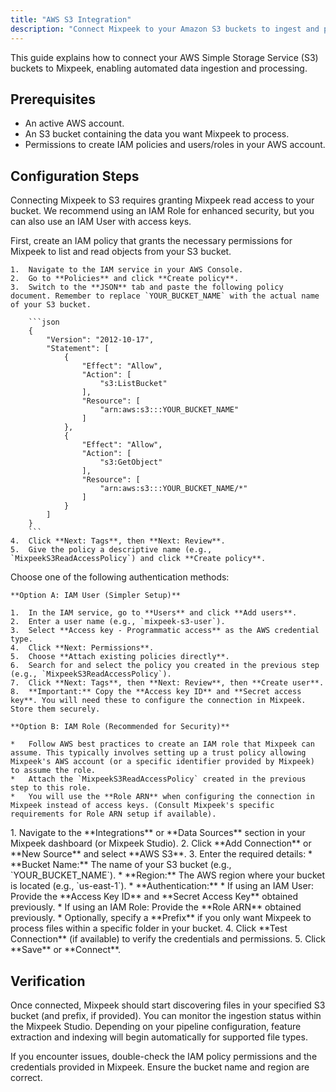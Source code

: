 ```yaml
---
title: "AWS S3 Integration"
description: "Connect Mixpeek to your Amazon S3 buckets to ingest and process your data."
---
```


<Note>
  This guide explains how to connect your AWS Simple Storage Service (S3) buckets to Mixpeek, enabling automated data ingestion and processing.
</Note>

## Prerequisites

*   An active AWS account.
*   An S3 bucket containing the data you want Mixpeek to process.
*   Permissions to create IAM policies and users/roles in your AWS account.

## Configuration Steps

Connecting Mixpeek to S3 requires granting Mixpeek read access to your bucket. We recommend using an IAM Role for enhanced security, but you can also use an IAM User with access keys.

<Steps>
  <Step title="Create IAM Policy">
    First, create an IAM policy that grants the necessary permissions for Mixpeek to list and read objects from your S3 bucket.

    1.  Navigate to the IAM service in your AWS Console.
    2.  Go to **Policies** and click **Create policy**.
    3.  Switch to the **JSON** tab and paste the following policy document. Remember to replace `YOUR_BUCKET_NAME` with the actual name of your S3 bucket.

        ```json
        {
            "Version": "2012-10-17",
            "Statement": [
                {
                    "Effect": "Allow",
                    "Action": [
                        "s3:ListBucket"
                    ],
                    "Resource": [
                        "arn:aws:s3:::YOUR_BUCKET_NAME"
                    ]
                },
                {
                    "Effect": "Allow",
                    "Action": [
                        "s3:GetObject"
                    ],
                    "Resource": [
                        "arn:aws:s3:::YOUR_BUCKET_NAME/*"
                    ]
                }
            ]
        }
        ```
    4.  Click **Next: Tags**, then **Next: Review**.
    5.  Give the policy a descriptive name (e.g., `MixpeekS3ReadAccessPolicy`) and click **Create policy**.
  </Step>

  <Step title="Create IAM User or Role">
    Choose one of the following authentication methods:

    **Option A: IAM User (Simpler Setup)**

    1.  In the IAM service, go to **Users** and click **Add users**.
    2.  Enter a user name (e.g., `mixpeek-s3-user`).
    3.  Select **Access key - Programmatic access** as the AWS credential type.
    4.  Click **Next: Permissions**.
    5.  Choose **Attach existing policies directly**.
    6.  Search for and select the policy you created in the previous step (e.g., `MixpeekS3ReadAccessPolicy`).
    7.  Click **Next: Tags**, then **Next: Review**, then **Create user**.
    8.  **Important:** Copy the **Access key ID** and **Secret access key**. You will need these to configure the connection in Mixpeek. Store them securely.

    **Option B: IAM Role (Recommended for Security)**

    *   Follow AWS best practices to create an IAM role that Mixpeek can assume. This typically involves setting up a trust policy allowing Mixpeek's AWS account (or a specific identifier provided by Mixpeek) to assume the role.
    *   Attach the `MixpeekS3ReadAccessPolicy` created in the previous step to this role.
    *   You will use the **Role ARN** when configuring the connection in Mixpeek instead of access keys. (Consult Mixpeek's specific requirements for Role ARN setup if available).
  </Step>

  <Step title="Add S3 Connection in Mixpeek">
    1.  Navigate to the **Integrations** or **Data Sources** section in your Mixpeek dashboard (or Mixpeek Studio).
    2.  Click **Add Connection** or **New Source** and select **AWS S3**.
    3.  Enter the required details:
        *   **Bucket Name:** The name of your S3 bucket (e.g., `YOUR_BUCKET_NAME`).
        *   **Region:** The AWS region where your bucket is located (e.g., `us-east-1`).
        *   **Authentication:**
            *   If using an IAM User: Provide the **Access Key ID** and **Secret Access Key** obtained previously.
            *   If using an IAM Role: Provide the **Role ARN** obtained previously.
        *   Optionally, specify a **Prefix** if you only want Mixpeek to process files within a specific folder in your bucket.
    4.  Click **Test Connection** (if available) to verify the credentials and permissions.
    5.  Click **Save** or **Connect**.
  </Step>
</Steps>

## Verification

Once connected, Mixpeek should start discovering files in your specified S3 bucket (and prefix, if provided). You can monitor the ingestion status within the Mixpeek Studio. Depending on your pipeline configuration, feature extraction and indexing will begin automatically for supported file types.

If you encounter issues, double-check the IAM policy permissions and the credentials provided in Mixpeek. Ensure the bucket name and region are correct.